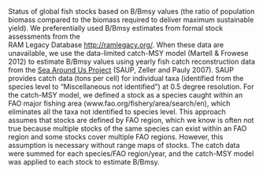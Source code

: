 Status of global fish stocks based on B/Bmsy values (the ratio of population biomass compared to the biomass required to deliver maximum sustainable yield).  We preferentially used B/Bmsy estimates from formal stock assessments from the  
RAM Legacy Database [http://ramlegacy.org/](http://ramlegacy.org/).  When these data are unavailable, we use the data-limited catch-MSY model (Martell & Frowese 2012) to estimate B/Bmsy values using yearly fish catch reconstruction data from the [Sea Around Us Project](http://www.seaaroundus.org/) (SAUP, Zeller and Pauly 2007). SAUP provides catch data (tons per cell) for individual taxa (identified from the species level to "Miscellaneous not identified") at 0.5 degree resolution. For the catch-MSY model, we defined a stock as a species caught within an FAO major fishing area (www.fao.org/fishery/area/search/en), which eliminates all the taxa not identified to species level.  This approach assumes that stocks are defined by FAO region, which we know is often not true because multiple stocks of the same species can exist within an FAO region and some stocks cover multiple FAO regions.  However, this assumption is necessary without range maps of stocks. The catch data were summed for each species/FAO region/year, and the catch-MSY model was applied to each stock to estimate B/Bmsy.